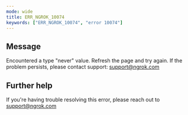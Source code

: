 ```yaml
---
mode: wide
title: ERR_NGROK_10074
keywords: ["ERR_NGROK_10074", "error 10074"]
---
```


## Message

Encountered a type "never" value. Refresh the page and try again. If the problem persists, please contact support: support@ngrok.com

## Further help

If you're having trouble resolving this error, please reach out to [support@ngrok.com](mailto:support@ngrok.com?subject=Help%20with%20ERR_NGROK_10074)
